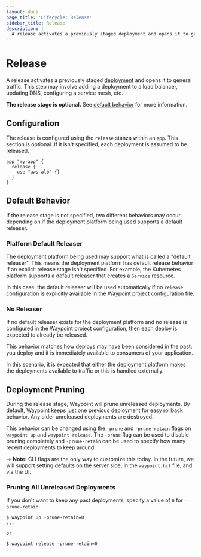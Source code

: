 ```yaml
---
layout: docs
page_title: 'Lifecycle: Release'
sidebar_title: Release
description: |-
  A release activates a previously staged deployment and opens it to general traffic. This step may involve adding a deployment to a load balancer, updating DNS, configuring a service mesh, etc.
---
```


# Release

A release activates a previously staged
[deployment](/docs/lifecycle/deploy)
and opens it
to general traffic. This step may involve adding a deployment to a load balancer,
updating DNS, configuring a service mesh, etc.

**The release stage is optional.** See [default behavior](/docs/lifecycle/release#default-behavior)
for more information.

## Configuration

The release is configured using the `release` stanza within an `app`.
This section is optional. If it isn't specified, each deployment is assumed
to be released.

```hcl
app "my-app" {
  release {
    use "aws-alb" {}
  }
}
```

## Default Behavior

If the release stage is not specified,
two different behaviors may occur depending on if the deployment platform
being used supports a default releaser.

### Platform Default Releaser

The deployment platform being used may support what is called a "default
releaser". This means the deployment platform has default release behavior
if an explicit release stage isn't specified. For example, the Kubernetes
platform supports a default releaser that creates a `Service` resource.

In this case, the default releaser will be used automatically if no
`release` configuration is explicitly available in the Waypoint project
configuration file.

### No Releaser

If no default releaser exists for the deployment platform and no
release is configured in the Waypoint project configuration, then each
deploy is expected to already be released.

This behavior matches how deploys may have been considered in the past:
you deploy and it is immediately available to consumers of your application.

In this scenario, it is expected that either the deployment platform makes
the deployments available to traffic or this is handled externally.

## Deployment Pruning

During the release stage, Waypoint will prune unreleased deployments.
By default, Waypoint keeps just one previous deployment for
easy rollback behavior. Any older unreleased deployments are destroyed.

This behavior can be changed using the `-prune` and `-prune-retain` flags
on `waypoint up` and `waypoint release`. The `-prune` flag can be used to
disable pruning completely and `-prune-retain` can be used to specify how
many recent deployments to keep around.

-> **Note:** CLI flags are the only way to customize this today. In the future,
we will support setting defaults on the server side, in the `waypoint.hcl`
file, and via the UI.

### Pruning All Unreleased Deployments

If you don't want to keep any past deployments, specify a value of `0`
for `-prune-retain`:

```shell-session
$ waypoint up -prune-retain=0
...

or

$ waypoint release -prune-retain=0
...
```
